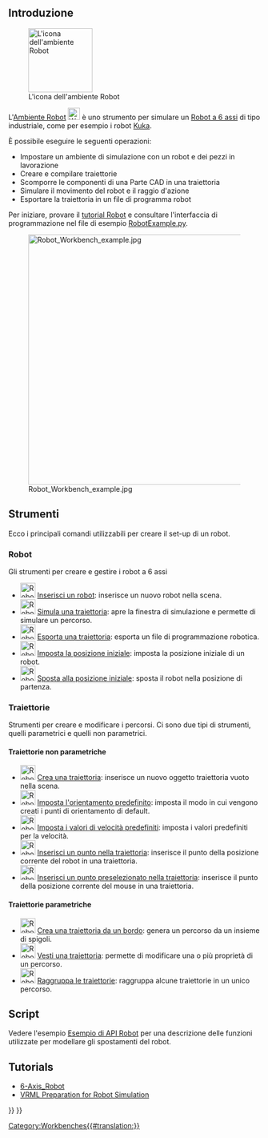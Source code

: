 <languages/>

{{Docnav/it
|[[Reverse_Engineering_Workbench/it|Ambiente Reverse Engineering]]
|[[Sketcher_Workbench/it|Ambiente Sketcher]]
|IconL=Workbench_Reverse_Engineering.svg
|IconR=Workbench_Sketcher.svg
}}

{{VeryImportantMessage|L'ambiente Robot non è mantenuto. Se avete esperienza con l'argomento e se siete interessati a mantenerlo, vi preghiamo di dichiarare la vostra intenzione nella sezione degli sviluppatori del [https://forum.freecadweb.org/index.php forum di FreeCAD].

Il motivo per cui questo ambiente è ancora nel codice sorgente principale è perché esso è programmato in C++. Se fosse programmato in Python, allora potrebbe essere creato un [[external_workbenches/it|ambiente esterno]] e potrebbe essere spostato in un repository separato.
}}

==Introduzione==

[[Image:Workbench_Robot.svg|thumb|128px|L'icona dell'ambiente Robot]]

L'[[Robot_Workbench/it|Ambiente Robot]] [[Image:Workbench_Robot.svg|24px]] è uno strumento per simulare un [[Robot_6-Axis/it|Robot a 6 assi]] di tipo industriale, come per esempio i robot [http://kuka.com/ Kuka].

È possibile eseguire le seguenti operazioni:
* Impostare un ambiente di simulazione con un robot e dei pezzi in lavorazione
* Creare e compilare traiettorie
* Scomporre le componenti di una Parte CAD in una traiettoria
* Simulare il movimento del robot e il raggio d'azione
* Esportare la traiettoria in un file di programma robot

Per iniziare, provare il [[Robot_tutorial/it|tutorial Robot]] e consultare l'interfaccia di programmazione nel file di esempio [https://github.com/FreeCAD/FreeCAD_sf_master/blob/master/src/Mod/Robot/RobotExample.py RobotExample.py].

{{TOCright}}
[[Image:Robot_Workbench_example.jpg|500px]]

== Strumenti ==

Ecco i principali comandi utilizzabili per creare il set-up di un robot. 

=== Robot ===

Gli strumenti per creare e gestire i robot a 6 assi

* [[Image:Robot_CreateRobot.svg|30px]] [[Robot_CreateRobot/it|Inserisci un robot]]: inserisce un nuovo robot nella scena.
* [[Image:Robot_Simulate.svg|30px]] [[Robot_Simulate/it|Simula una traiettoria]]: apre la finestra di simulazione e permette di simulare un percorso.
* [[Image:Robot_Export.svg|30px]] [[Robot_Export/it|Esporta una traiettoria]]: esporta un file di programmazione robotica.
* [[Image:Robot_SetHomePos.svg|30px]] [[Robot_SetHomePos/it|Imposta la posizione iniziale]]: imposta la posizione iniziale di un robot.
* [[Image:Robot_RestoreHomePos.svg|30px]] [[Robot_RestoreHomePos/it|Sposta alla posizione iniziale]]: sposta il robot nella posizione di partenza.

=== Traiettorie ===

Strumenti per creare e modificare i percorsi. Ci sono due tipi di strumenti, quelli parametrici e quelli non parametrici.

==== Traiettorie non parametriche ====
* [[Image:Robot_CreateTrajectory.svg|30px]] [[Robot_CreateTrajectory/it|Crea una traiettoria]]: inserisce un nuovo oggetto traiettoria vuoto nella scena.
* [[Image:Robot_SetDefaultOrientation.svg|30px]] [[Robot_SetDefaultOrientation/it|Imposta l'orientamento predefinito]]: imposta il modo in cui vengono creati i punti di orientamento di default.
* [[Image:Robot_SetDefaultValues.svg|30px]] [[Robot_SetDefaultValues/it|Imposta i valori di velocità predefiniti]]: imposta i valori predefiniti per la velocità.
* [[Image:Robot_InsertWaypoint.svg|30px]] [[Robot_InsertWaypoint/it|Inserisci un punto nella traiettoria]]: inserisce il punto della posizione corrente del robot in una traiettoria. 
* [[Image:Robot_InsertWaypointPre.svg|30px]] [[Robot_InsertWaypointPre/it|Inserisci un punto preselezionato nella traiettoria]]: inserisce il punto della posizione corrente del mouse in una traiettoria.

==== Traiettorie parametriche ====

* [[Image:Robot_Edge2Trac.svg|30px]] [[Robot_Edge2Trac/it|Crea una traiettoria da un bordo]]: genera un percorso da un insieme di spigoli.
* [[Image:Robot_TrajectoryDressUp.svg|30px]] [[Robot_TrajectoryDressUp/it|Vesti una traiettoria]]: permette di modificare una o più proprietà di un percorso.
* [[Image:Robot_TrajectoryCompound.svg|30px]] [[Robot_TrajectoryCompound/it|Raggruppa le traiettorie]]: raggruppa alcune traiettorie in un unico percorso.

== Script ==

Vedere l'esempio [[Robot_API_example/it|Esempio di API Robot]] per una descrizione delle funzioni utilizzate per modellare gli spostamenti del robot.

== Tutorials == 
* [[Robot_6-Axis/it|6-Axis_Robot]] 
* [[VRML Preparation for Robot Simulation/it|VRML Preparation for Robot Simulation]]


{{Docnav/it
|[[Reverse_Engineering_Workbench/it|Ambiente Reverse Engineering]]
|[[Sketcher_Workbench/it|Ambiente Sketcher]]
|IconL=Workbench_Reverse_Engineering.svg
|IconR=Workbench_Sketcher.svg
}}

{{Robot Tools navi{{#translation:}}}}
{{Userdocnavi{{#translation:}}}}
[[Category:Workbenches{{#translation:}}]]